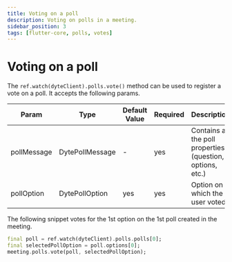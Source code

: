 ```yaml
---
title: Voting on a poll
description: Voting on polls in a meeting.
sidebar_position: 3
tags: [flutter-core, polls, votes]
---
```


# Voting on a poll

The `ref.watch(dyteClient).polls.vote()` method can be used to register a vote
on a poll. It accepts the following params.

| Param       | Type            | Default Value | Required | Description                                                |
| ----------- | --------------- | ------------- | -------- | ---------------------------------------------------------- |
| pollMessage | DytePollMessage | -             | yes      | Contains all the poll properties (question, options, etc.) |
| pollOption  | DytePollOption  | yes           | yes      | Option on which the user voted                             |

The following snippet votes for the 1st option on the 1st poll created in the
meeting.

```dart
final poll = ref.watch(dyteClient).polls.polls[0];
final selectedPollOption = poll.options[0];
meeting.polls.vote(poll, selectedPollOption);
```
